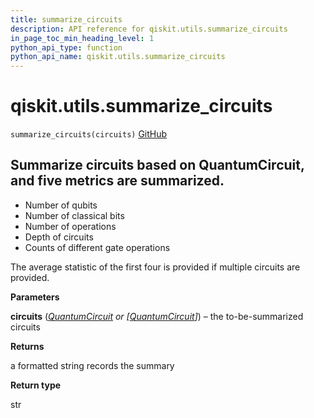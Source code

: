 ```yaml
---
title: summarize_circuits
description: API reference for qiskit.utils.summarize_circuits
in_page_toc_min_heading_level: 1
python_api_type: function
python_api_name: qiskit.utils.summarize_circuits
---
```


# qiskit.utils.summarize\_circuits

<span id="qiskit.utils.summarize_circuits" />

`summarize_circuits(circuits)` [GitHub](https://github.com/qiskit/qiskit/tree/stable/0.17/qiskit/utils/circuit_utils.py "view source code")

## Summarize circuits based on QuantumCircuit, and five metrics are summarized.

*   Number of qubits
*   Number of classical bits
*   Number of operations
*   Depth of circuits
*   Counts of different gate operations

The average statistic of the first four is provided if multiple circuits are provided.

**Parameters**

**circuits** ([*QuantumCircuit*](qiskit.circuit.QuantumCircuit "qiskit.circuit.QuantumCircuit") *or \[*[*QuantumCircuit*](qiskit.circuit.QuantumCircuit "qiskit.circuit.QuantumCircuit")*]*) – the to-be-summarized circuits

**Returns**

a formatted string records the summary

**Return type**

str


